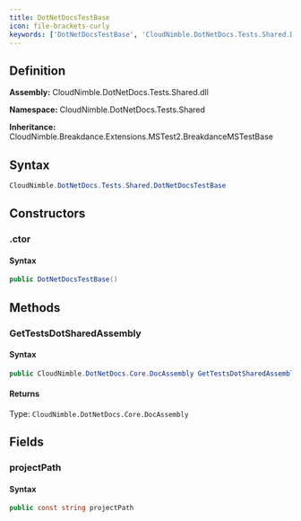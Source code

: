 ```yaml
---
title: DotNetDocsTestBase
icon: file-brackets-curly
keywords: ['DotNetDocsTestBase', 'CloudNimble.DotNetDocs.Tests.Shared.DotNetDocsTestBase', 'CloudNimble.DotNetDocs.Tests.Shared', 'class', 'CloudNimble.Breakdance.Extensions.MSTest2.BreakdanceMSTestBase']
---
```


## Definition

**Assembly:** CloudNimble.DotNetDocs.Tests.Shared.dll

**Namespace:** CloudNimble.DotNetDocs.Tests.Shared

**Inheritance:** CloudNimble.Breakdance.Extensions.MSTest2.BreakdanceMSTestBase

## Syntax

```csharp
CloudNimble.DotNetDocs.Tests.Shared.DotNetDocsTestBase
```

## Constructors

### .ctor

#### Syntax

```csharp
public DotNetDocsTestBase()
```

## Methods

### GetTestsDotSharedAssembly

#### Syntax

```csharp
public CloudNimble.DotNetDocs.Core.DocAssembly GetTestsDotSharedAssembly()
```

#### Returns

Type: `CloudNimble.DotNetDocs.Core.DocAssembly`

## Fields

### projectPath

#### Syntax

```csharp
public const string projectPath
```

